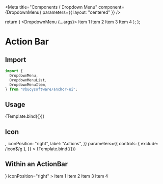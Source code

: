 
<Meta
  title="Components / Dropdown Menu"
  component={DropdownMenu}
  parameters={{ layout: "centered" }}
/>

  return (
    <DropdownMenu {...args}>
      <DropdownMenuList>
        <DropdownMenuItem>Item 1</DropdownMenuItem>
        <DropdownMenuItem>Item 2</DropdownMenuItem>
        <DropdownMenuItem>Item 3</DropdownMenuItem>
        <DropdownMenuItem>Item 4</DropdownMenuItem>
      </DropdownMenuList>
    </DropdownMenu>
  );
};

# Action Bar

## Import

```javascript
import {
  DropdownMenu,
  DropdownMenuList,
  DropdownMenuItem,
} from "@buoysoftware/anchor-ui";
```

## Usage

<Canvas>
  <Story
    name="Dropdown Menu"
    args={{ label: "Actions" }}
    parameters={{ controls: { exclude: /icon/g } }}
  >
    {Template.bind({})}
  </Story>
</Canvas>

## Icon

<Canvas>
  <Story
    name="Dropdown Menu with Icon"
    args={{
      icon: <ChevronDown size="20px" strokeWidth="2px" />,
      iconPosition: "right",
      label: "Actions",
    }}
    parameters={{
      controls: { exclude: /icon$/g },
    }}
  >
    {Template.bind({})}
  </Story>
</Canvas>

## Within an ActionBar

<Canvas>
  <Story
    name="Dropdown Menu in ActionBar"
    parameters={{
      controls: { exclude: /icon/g },
      layout: "fullscreen"
    }}
  >
    <ActionBar justifyContent="flex-end">
      <DropdownMenu
        label="Actions"
        icon={<ChevronDown size="20px" strokeWidth="2px" />}
        iconPosition="right"
      >
        <DropdownMenuList>
          <DropdownMenuItem>Item 1</DropdownMenuItem>
          <DropdownMenuItem>Item 2</DropdownMenuItem>
          <DropdownMenuItem>Item 3</DropdownMenuItem>
          <DropdownMenuItem>Item 4</DropdownMenuItem>
        </DropdownMenuList>
      </DropdownMenu>
    </ActionBar>
  </Story>
</Canvas>
